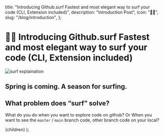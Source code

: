 
  title:
    "Introducing Github.surf Fastest and most elegant way to surf your code (CLI, Extension included)",
  description: "Introduction Post",
  icon: "🏄‍♂️",
  slug: "/blog/introduction",
};

# 🏄‍♂️ Introducing Github.surf Fastest and most elegant way to surf your code (CLI, Extension included)

![surf explaination](https://miro.medium.com/max/617/1*eV9HOl1q8aFsxa94F5Pn3w.png)

## Spring is coming. A season for surfing.

## What problem does “surf” solve?

What do you do when you want to explore code on github? Or When you want to see the `master` / `main` branch code, other branch code on your local?

  <BlogPost>
    <Head>
      <title>{meta.title}</title>
      <link rel="icon" href="/favicon.ico" />
    </Head>
    {children}
  </BlogPost>
);

